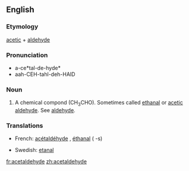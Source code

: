 ==English==
{{wikipedia}}

===Etymology===
[[acetic]] + [[aldehyde]]

===Pronunciation===
* a-ce*tal-de-hyde*
* aah-CEH-tahl-deh-HAID

===Noun===
{{en-noun|-}}

# {{organic compound}} A chemical compond (CH<sub>3</sub>CHO). Sometimes called [[ethanal]] or [[acetic aldehyde]]. See [[aldehyde]].

===Translations===
{{trans-top|acetaldehyde}}
*French: [[acétaldéhyde]] {{m}}, [[éthanal]] {{m}} ({{p}} -s)
{{trans-mid}}
*Swedish: [[etanal]] {{c}}
{{trans-bottom}}

[[fr:acetaldehyde]]
[[zh:acetaldehyde]]
